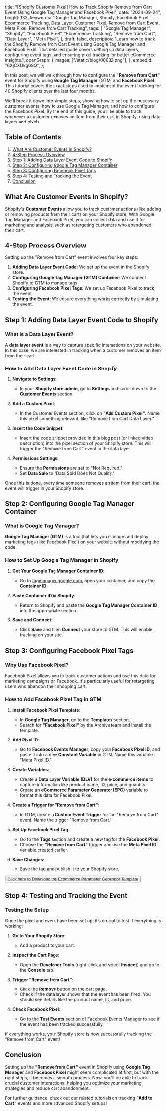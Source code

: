   title:
    "[Shopify Customer Pixel] How to Track Shopify Remove from Cart Event Using Google Tag Manager and Facebook Pixel",
  date: "2024-09-24",
  blogId: 132,
  keywords:
    "Google Tag Manager, Shopify, Facebook Pixel, Ecommerce Tracking, Data Layer, Customer Pixel, Remove from Cart Event, Meta Pixel, Remove from Cart Tracking",
  tags: [
    "Google Tag Manager",
    "Shopify",
    "Facebook Pixel",
    "Ecommerce Tracking",
    "Remove from Cart",
    "Data Layer",
    "Meta Pixel",
  ],
  draft: false,
  description:
    "Learn how to track the Shopify Remove from Cart Event using Google Tag Manager and Facebook Pixel. This detailed guide covers setting up data layers, configuring event tags, and ensuring pixel tracking for better eCommerce insights.",
  openGraph: {
    images: ["/static/blog/00032.png"],
  },
  embedId: "6XjCXUkg09Q",
};

<BlogHeader metadata={metadata} />

In this post, we will walk through how to configure the **"Remove from Cart"** event for Shopify using **Google Tag Manager** (GTM) and **Facebook Pixel**. This tutorial covers the exact steps used to implement the event tracking for 40 Shopify clients over the last four months.

We'll break it down into simple steps, showing how to set up the necessary customer events, how to use Google Tag Manager, and how to configure the Facebook Pixel. By the end of this guide, you’ll be able to track whenever a customer removes an item from their cart in Shopify, using data layers and pixels.

## Table of Contents

1. [What Are Customer Events in Shopify?](#what-are-customer-events-in-shopify)
2. [4-Step Process Overview](#4-step-process-overview)
3. [Step 1: Adding Data Layer Event Code to Shopify](#step-1-adding-data-layer-event-code-to-shopify)
4. [Step 2: Configuring Google Tag Manager Container](#step-2-configuring-google-tag-manager-container)
5. [Step 3: Configuring Facebook Pixel Tags](#step-3-configuring-facebook-pixel-tags)
6. [Step 4: Testing and Tracking the Event](#step-4-testing-and-tracking-the-event)
7. [Conclusion](#conclusion)

## What Are Customer Events in Shopify?

Shopify's **Customer Events** allow you to track customer actions (like adding or removing products from their cart) on your Shopify store. With Google Tag Manager and Facebook Pixel, you can collect data and use it for marketing and analysis, such as retargeting customers who abandoned their cart.

## 4-Step Process Overview

Setting up the "Remove from Cart" event involves four key steps:

1. **Adding Data Layer Event Code**: We set up the event in the Shopify store.
2. **Configuring Google Tag Manager (GTM) Container**: We connect Shopify to GTM to manage tags.
3. **Configuring Facebook Pixel Tags**: We set up Facebook Pixel to track the event.
4. **Testing the Event**: We ensure everything works correctly by simulating the event.

## Step 1: Adding Data Layer Event Code to Shopify

### What is a Data Layer Event?

A **data layer event** is a way to capture specific interactions on your website. In this case, we are interested in tracking when a customer removes an item from their cart.

### How to Add Data Layer Event Code in Shopify

1. **Navigate to Settings**:

   - In your **Shopify store admin**, go to **Settings** and scroll down to the **Customer Events** section.

2. **Add a Custom Pixel**:

   - In the Customer Events section, click on **"Add Custom Pixel"**. Name this pixel something relevant, like "Remove from Cart Data Layer."

3. **Insert the Code Snippet**:
   - Insert the code snippet provided in this blog post (or linked video description) into the pixel section of your Shopify store. This will trigger the "Remove from Cart" event in the data layer.
4. **Permissions Settings**:
   - Ensure the **Permissions** are set to "Not Required."
   - Set **Data Sale** to "Data Sold Does Not Qualify."

<DataLayerCodeBlock fileName="remove_from_cart.js" />

Once this is done, every time someone removes an item from their cart, the event will trigger in your Shopify store.

## Step 2: Configuring Google Tag Manager Container

### What is Google Tag Manager?

**Google Tag Manager (GTM)** is a tool that lets you manage and deploy marketing tags (like Facebook Pixel) on your website without modifying the code.

### How to Set Up Google Tag Manager in Shopify

1. **Get Your Google Tag Manager Container ID**:

   - Go to [tagmanager.google.com](https://tagmanager.google.com), open your container, and copy the **Container ID**.

2. **Paste Container ID in Shopify**:

   - Return to Shopify and paste the **Google Tag Manager Container ID** into the appropriate section.

3. **Save and Connect**:
   - Click **Save** and then **Connect** your store to GTM. This will enable tracking on your site.

## Step 3: Configuring Facebook Pixel Tags

### Why Use Facebook Pixel?

Facebook Pixel allows you to track customer actions and use this data for marketing campaigns on Facebook. It's particularly useful for retargeting users who abandon their shopping cart.

### How to Add Facebook Pixel Tag in GTM

1. **Install Facebook Pixel Template**:

   - In **Google Tag Manager**, go to the **Templates** section.
   - Search for **"Facebook Pixel"** by the Archive team and install the template.

2. **Add Pixel ID**:

   - Go to **Facebook Events Manager**, copy your **Facebook Pixel ID**, and paste it into a new **Constant Variable** in GTM. Name this variable "Meta Pixel ID."

3. **Create Variables**:

   - Create a **Data Layer Variable (DLV)** for the **e-commerce items** to capture information like product name, ID, price, and quantity.
   - Create an **eCommerce Parameter Generator (EPG)** variable to format this data for Facebook Pixel.

4. **Create a Trigger for "Remove from Cart"**:

   - In GTM, create a **Custom Event Trigger** for the "Remove from Cart" event. Name the trigger "Remove from Cart."

5. **Set Up Facebook Pixel Tag**:

   - Go to the **Tags** section and create a new tag for the **Facebook Pixel**.
   - Choose the **"Remove from Cart"** trigger and use the **Meta Pixel ID** variable created earlier.

6. **Save Changes**:
   - Save the tag and publish it to your Shopify store.

<AuthenticatedLayout>
  <Button className="p-6">
    <a href="/static/templates/Ecommerce-Parameter-Generator.tpl" download>
      Click here to Download the Ecommerce Parameter Generator Template
    </a>
  </Button>
</AuthenticatedLayout>

## Step 4: Testing and Tracking the Event

### Testing the Setup

Once the pixel and event have been set up, it’s crucial to test if everything is working:

1. **Go to Your Shopify Store**:

   - Add a product to your cart.

2. **Inspect the Cart Page**:
   - Open the **Developer Tools** (right-click and select **Inspect**) and go to the **Console** tab.
3. **Trigger "Remove from Cart"**:

   - Click the **Remove** button on the cart page.
   - Check if the data layer shows that the event has been fired. You should see details like the product name, ID, and price.

4. **Check Facebook Pixel**:
   - Go to the **Test Events** section of Facebook Events Manager to see if the event has been tracked successfully.

If everything works, your Shopify store is now successfully tracking the "Remove from Cart" event!

## Conclusion

Setting up the **"Remove from Cart"** event in Shopify using **Google Tag Manager** and **Facebook Pixel** might seem complicated at first, but with the right steps, it becomes a smooth process. Now, you'll be able to track crucial customer interactions, helping you optimize your marketing strategies and reduce cart abandonment.

For further guidance, check out our related tutorials on tracking **"Add to Cart"** events and more advanced Shopify setups!
